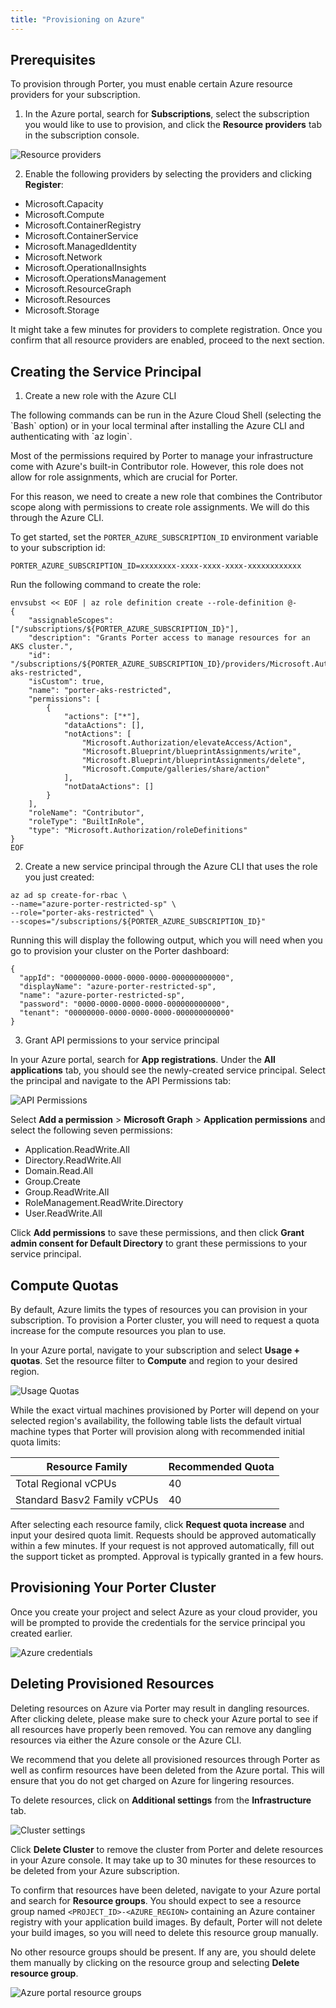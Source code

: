 ```yaml
---
title: "Provisioning on Azure"
---
```


## Prerequisites[](#prerequisites "Direct link to heading")

To provision through Porter, you must enable certain Azure resource providers for your subscription.

1. In the Azure portal, search for **Subscriptions**, select the subscription you would like to use to provision, and click the **Resource providers** tab in the subscription console.

![Resource providers](https://github.com/porter-dev/api-contracts/assets/66391417/b163d9fa-a1fb-47e3-b642-6bf42f0da0cf)

2. Enable the following providers by selecting the providers and clicking **Register**:
* Microsoft.Capacity
* Microsoft.Compute
* Microsoft.ContainerRegistry
* Microsoft.ContainerService
* Microsoft.ManagedIdentity
* Microsoft.Network
* Microsoft.OperationalInsights
* Microsoft.OperationsManagement
* Microsoft.ResourceGraph
* Microsoft.Resources
* Microsoft.Storage

It might take a few minutes for providers to complete registration. Once you confirm that all resource providers are enabled, proceed to the next section.

## Creating the Service Principal[](#creating-service-principal "Direct link to heading")

1. Create a new role with the Azure CLI

<Info>
    The following commands can be run in the Azure Cloud Shell (selecting the `Bash` option) or in your local terminal after installing the Azure CLI and authenticating with `az login`.
</Info>

Most of the permissions required by Porter to manage your infrastructure come with Azure's built-in Contributor role.  However, this role does not allow for role assignments, which are crucial for Porter.

For this reason, we need to create a new role that combines the Contributor scope along with permissions to create role assignments. We will do this through the Azure CLI.

To get started, set the `PORTER_AZURE_SUBSCRIPTION_ID` environment variable to your subscription id:

```
PORTER_AZURE_SUBSCRIPTION_ID=xxxxxxxx-xxxx-xxxx-xxxx-xxxxxxxxxxxx
```

Run the following command to create the role:

```
envsubst << EOF | az role definition create --role-definition @-
{
    "assignableScopes": ["/subscriptions/${PORTER_AZURE_SUBSCRIPTION_ID}"],
    "description": "Grants Porter access to manage resources for an AKS cluster.",
    "id": "/subscriptions/${PORTER_AZURE_SUBSCRIPTION_ID}/providers/Microsoft.Authorization/roleDefinitions/porter-aks-restricted",
    "isCustom": true,
    "name": "porter-aks-restricted",
    "permissions": [
        {
            "actions": ["*"],
            "dataActions": [],
            "notActions": [
                "Microsoft.Authorization/elevateAccess/Action",
                "Microsoft.Blueprint/blueprintAssignments/write",
                "Microsoft.Blueprint/blueprintAssignments/delete",
                "Microsoft.Compute/galleries/share/action"
            ],
            "notDataActions": []
        }
    ],
    "roleName": "Contributor",
    "roleType": "BuiltInRole",
    "type": "Microsoft.Authorization/roleDefinitions"
}
EOF
```
  
2. Create a new service principal through the Azure CLI that uses the role you just created:

```
az ad sp create-for-rbac \
--name="azure-porter-restricted-sp" \
--role="porter-aks-restricted" \
--scopes="/subscriptions/${PORTER_AZURE_SUBSCRIPTION_ID}"
```

Running this will display the following output, which you will need when you go to provision your cluster on the Porter dashboard:

```
{
  "appId": "00000000-0000-0000-0000-000000000000",
  "displayName": "azure-porter-restricted-sp",
  "name": "azure-porter-restricted-sp",
  "password": "0000-0000-0000-0000-000000000000",
  "tenant": "00000000-0000-0000-0000-000000000000"
}
```

3. Grant API permissions to your service principal

In your Azure portal, search for **App registrations**. Under the **All applications** tab, you should see the newly-created service principal. Select the principal and navigate to the API Permissions tab:

![API Permissions](https://github.com/porter-dev/porter-archive/assets/66391417/3b633d51-f205-4136-9b81-7b6d54abaa5c)

Select **Add a permission** > **Microsoft Graph** > **Application permissions** and select the following seven permissions:

* Application.ReadWrite.All
* Directory.ReadWrite.All
* Domain.Read.All
* Group.Create
* Group.ReadWrite.All
* RoleManagement.ReadWrite.Directory
* User.ReadWrite.All

Click **Add permissions** to save these permissions, and then click **Grant admin consent for Default Directory** to grant these permissions to your service principal.

## Compute Quotas [](#quotas "Direct link to heading")

By default, Azure limits the types of resources you can provision in your subscription. To provision a Porter cluster, you will need to request a quota increase for the compute resources you plan to use.

In your Azure portal, navigate to your subscription and select **Usage + quotas**. Set the resource filter to **Compute** and region to your desired region.

![Usage Quotas](https://github.com/porter-dev/porter-archive/assets/66391417/62e75cda-f8c2-48d8-9b62-83601c5c18ee)

While the exact virtual machines provisioned by Porter will depend on your selected region's availability, the following table lists the default virtual machine types that Porter will provision along with recommended initial quota limits:

|         Resource Family       | Recommended Quota  |
| ----------------------------- | ------ |
| Total Regional vCPUs          |   40   |
| Standard Basv2 Family vCPUs   |   40   |

After selecting each resource family, click **Request quota increase** and input your desired quota limit. Requests should be approved automatically within a few minutes.  If your request is not approved automatically, fill out the support ticket as prompted. Approval is typically granted in a few hours.

## Provisioning Your Porter Cluster[](#provisioning-porter-cluster "Direct link to heading")

Once you create your project and select Azure as your cloud provider, you will be prompted to provide the credentials for the service principal you created earlier.

![Azure credentials](https://github.com/porter-dev/porter-archive/assets/66391417/d52e86f3-4157-4cd8-a9d4-2c824b6c2ce3)

## Deleting Provisioned Resources[](#deleting-provisioned-resources "Direct link to heading")

<Warning>Deleting resources on Azure via Porter may result in dangling resources. After clicking delete, please make sure to check your Azure portal to see if all resources have properly been removed. You can remove any dangling resources via either the Azure console or the Azure CLI.</Warning>

We recommend that you delete all provisioned resources through Porter as well as confirm resources have been deleted from the Azure portal. This will ensure that you do not get charged on Azure for lingering resources.

To delete resources, click on **Additional settings** from the **Infrastructure** tab.

![Cluster settings](https://github.com/porter-dev/porter-archive/assets/66391417/87e7f207-c7cc-4f4f-a7cb-de4366e1c839 "Direct link to heading")

Click **Delete Cluster** to remove the cluster from Porter and delete resources in your Azure console. It may take up to 30 minutes for these resources to be deleted from your Azure subscription.

To confirm that resources have been deleted, navigate to your Azure portal and search for **Resource groups**. You should expect to see a resource group named `<PROJECT_ID>-<AZURE_REGION>` containing an Azure container registry with your application build images. By default, Porter will not delete your build images, so you will need to delete this resource group manually.

No other resource groups should be present.  If any are, you should delete them manually by clicking on the resource group and selecting **Delete resource group**.

![Azure portal resource groups](https://github.com/porter-dev/porter-archive/assets/66391417/ddfe6f23-935f-432c-a23c-799012d96067 "Screen Shot 2021-01-09 at 3.02.07 PM.png")